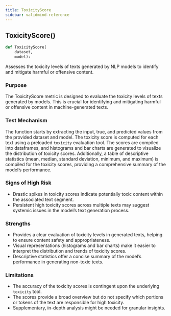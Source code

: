 ```yaml
---
title: ToxicityScore
sidebar: validmind-reference
---
```


## ToxicityScore[()]{.muted}

```python
def ToxicityScore(
    dataset,
    model):
```

Assesses the toxicity levels of texts generated by NLP models to identify and mitigate harmful or offensive content.

### Purpose

The ToxicityScore metric is designed to evaluate the toxicity levels of texts generated by models. This is crucial for identifying and mitigating harmful or offensive content in machine-generated texts.

### Test Mechanism

The function starts by extracting the input, true, and predicted values from the provided dataset and model. The toxicity score is computed for each text using a preloaded `toxicity` evaluation tool. The scores are compiled into dataframes, and histograms and bar charts are generated to visualize the distribution of toxicity scores. Additionally, a table of descriptive statistics (mean, median, standard deviation, minimum, and maximum) is compiled for the toxicity scores, providing a comprehensive summary of the model's performance.

### Signs of High Risk

- Drastic spikes in toxicity scores indicate potentially toxic content within the associated text segment.
- Persistent high toxicity scores across multiple texts may suggest systemic issues in the model's text generation process.

### Strengths

- Provides a clear evaluation of toxicity levels in generated texts, helping to ensure content safety and appropriateness.
- Visual representations (histograms and bar charts) make it easier to interpret the distribution and trends of toxicity scores.
- Descriptive statistics offer a concise summary of the model's performance in generating non-toxic texts.

### Limitations

- The accuracy of the toxicity scores is contingent upon the underlying `toxicity` tool.
- The scores provide a broad overview but do not specify which portions or tokens of the text are responsible for high toxicity.
- Supplementary, in-depth analysis might be needed for granular insights.
